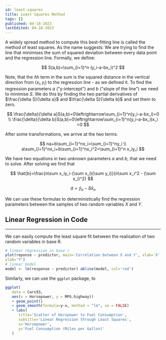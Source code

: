 ```yaml
---
id: least-squares
title: Least Squares Method
tags: []
published: 04-18-2023
lastEdited: 04-18-2023
---
```


A widely spread method to compute this best-fitting line is called the method of
least squares. As the name suggests: We are trying to find the line that
minimises the sum of squared deviation between every data point and the
regression line. Formally, we define:

$$
S(a,b)=\sum_{i=1}^n (y_i-a-bx_i)^2
$$

Note, that the $i$th term in the sum is the squared distance in the vertical
direction from $(x_i,y_i)$ to the regression line - as we defined it. To find
the regression parameters $a$ ("y-intercept") and $b$ ("slope of the line") we
need to minimise $S$. We do this by finding the two partial derivatives of
$\frac{\delta S}{\delta a}$ and $\frac{\delta S}{\delta b}$ and set them to
zero.

$$
\frac{\delta}{\delta a}S(a,b)=0\leftrightarrow\sum_{i=1}^n(y_i-a-bx_i)=0 \\
\frac{\delta}{\delta b}S(a,b)=0\leftrightarrow\sum_{i=1}^n(y_i-a-bx_i)x_i =0
$$

After some transformations, we arrive at the two terms.

$$
na+b\sum_{i=1}^nx_i=\sum_{i=1}^ny_i \\
a\sum_{i=1}^nx_i+b\sum_{i=1}^nx_i^2=\sum_{i=1}^n x_iy_i
$$

We have two equations in two unknown parameters $a$ and $b$, that we need to
solve. After solving we find that

$$
\hat{b}=\frac{n\sum x_iy_i-(\sum x_i)(\sum y_i)}{n\sum x_i^2 - (\sum x_i)^2}
$$

$$
\hat{a}=\hat{y}_n-\hat{b}\hat{x}_n
$$

We can use these formulas to deterministically find the regression parameters
between the samples of two random variables $X$ and $Y$.

## Linear Regression in Code

---

We can easily compute the least square fit between the realisation of two random
variables in base R.

```r
# linear regression in base r
plot(reponse ~ predictor, main='Correlation between X and Y', xlab='X',
ylab='Y')
# linear model
model <- lm(response ~ predictor) abline(model, col='red')
```

Similarly, we can use the `ggplot` package, to

```r
ggplot(
   data = Cars93,
   aes(x = Horsepower, y = MPG.highway))
   + geom_point()
   + geom_smooth(formula=y~x, method = "lm", se = FALSE)
   + labs(
      title='Scatter of Horspower to Fuel Consumption',
      subtitle='Linear Regression through Least Squares',
      x='Horsepower',
      y='Fuel Consumption (Miles per Gallon)'
   )
```
